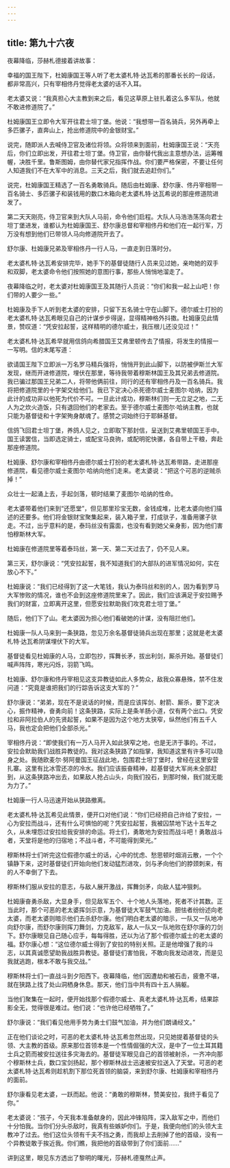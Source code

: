```yaml
---
---
---
```

title: 第九十六夜
---






夜幕降临，莎赫札德接着讲故事：





幸福的国王陛下，杜姆康国王等人听了老太婆札特·达瓦希的那番长长的一段话，都非常高兴，只有宰相佟丹觉得老太婆的话不入耳。

老太婆又说：“我真担心大主教到来之后，看见这草原上驻扎着这么多军队，他就不敢进修道院了。”

杜姆康国王立即令大军开往君士坦丁堡。他说：“我想带一百名骑兵，另外再牵上多匹骡子，直奔山上，抢出修道院中的金银财宝。”

说完，随即派人去喊侍卫官及诸位将领。众将领来到面前，杜姆康国王说：“天亮后，你们立即出发，开往君士坦丁堡。侍卫官，由你替代我出主意想办法，运筹帷幄，决胜千里。鲁斯图姆，由你替代家兄指挥作战。你们要严格保密，不要让任何人知道我们不在大军中的消息。三天之后，我们就去追赶你们。”

说完，杜姆康国王精选了一百名勇敢骑兵。随后由杜姆康、舒尔康、佟丹宰相带一百名骑士、多匹骡子和装钱用的数口木箱向老太婆札特·达瓦希说的那座修道院进发了。

第二天天刚亮，侍卫官来到大队人马前，命令他们启程。大队人马浩浩荡荡向君士坦丁堡进发，谁都认为杜姆康国王、舒尔康总督和宰相佟丹和他们在一起行军，万万没有想到他们已带领人马向修道院开去了。

舒尔康、杜姆康兄弟及宰相佟丹一行人马，一直走到日落时分。

老太婆札特·达瓦希安排完毕，她手下的基督徒随行人员来见过她，亲吻她的双手和双脚，老太婆命令他们按照她的意图行事，那些人悄悄地溜走了。

夜幕降临之时，老太婆对杜姆康国王及其随行人员说：“你们和我一起上山吧！你们带的人要少一些。”

杜姆康及手下人听到老太婆的安排，只留下五名骑士守在山脚下。德尔威士打扮的老太婆札特·达瓦希眼见自己的计谋步步得逞，显得精神格外抖擞。杜姆康见此情景，赞叹道：“凭安拉起誓，这样精明的德尔威士，我压根儿还没见过！”

老太婆札特·达瓦希早就用信鸽向希腊国王艾弗里顿传去了情报，将发生的情报一一写明。信的末尾写道：


欲请国王陛下立即派一万名罗马精兵强将，悄悄开到此山脚下，以防被伊斯兰大军发现，继而开进修道院，埋伏在那里，等待我带着穆斯林国王及其兄弟去修道院。我已骗过那国王兄弟二人，将带他俩前往，同行的还有宰相佟丹及一百名骑兵。我将把修道院里的十字架交给他们。我已下定决心杀死德尔威士麦图尔·哈纳，因为此计的成功非以他死为代价不可。一旦此计成功，穆斯林们则一无立足之地，二无人为之炊火造饭，只有退回他们的老家去。至于德尔威士麦图尔·哈纳主教，也就只能为基督徒和十字架殉身献魂了。感赞之词始终归于耶稣基督。



信鸽飞回君士坦丁堡，养鸽人见之，立即取下那封信，呈送到艾弗里顿国王手中。国王读罢信，当即选定骑士，或配宝马良驹，或配明驼快骡，各自带上干粮，奔赴那座修道院。

杜姆康、舒尔康和宰相佟丹由德尔威士打扮的老太婆札特·达瓦希带路，走进那座修道院，看见德尔威士麦图尔·哈纳向他们走来。老太婆说：“把这个可恶的逆贼杀掉！”

众壮士一起涌上去，手起剑落，顿时结果了麦图尔·哈纳的性命。

老太婆带着他们来到“还愿堂”，但见那里珍宝无数，金钱成堆，比老太婆向他们描述的还要多。他们将金银财宝聚集起来，装入箱子里，打成驮子，准备用骡子驮走。不过，出乎意料的是，泰玛丝没有露面，也没有看到她父亲身影，因为他们害怕穆斯林大军。

杜姆康在修道院里等着泰玛丝，第一天、第二天过去了，仍不见人来。

第三天，舒尔康说：“凭安拉起誓，我不知道我们的大部队的进军情况如何，实在放心不下。”

杜姆康说：“我们已经得到了这一大笔钱，我认为泰玛丝和别的人，因为看到罗马大军惨败的情况，谁也不会到这座修道院里来了。因此，我们应该满足于安拉赐予我们的财富，立即离开这里，但愿安拉默助我们攻克君士坦丁堡。”

随后，他们下了山。老太婆因为担心他们看破她的计谋，没有阻拦他们。

杜姆康一队人马来到一条狭路，忽见万余名基督徒骑兵出现在那里；这就是老太婆札特·达瓦希阴谋埋伏下的大军。

基督徒看见杜姆康的人马，立即包抄，挥舞长矛，拔出利剑，厮杀开始。基督徒们喊声阵阵，寒光闪烁，羽箭飞鸣。

杜姆康、舒尔康和佟丹宰相见这支异教徒如此人多势众，敌我众寡悬殊，禁不住发问道：“究竟是谁把我们的行踪告诉这支大军的？”

舒尔康说：“弟弟，现在不是说话的时候，而是应该挥剑、射箭、厮杀，要下定决心，振作精神，奋勇向前！这条狭路，实际上是条羊肠小道，仅有两个出口。凭安拉和非阿拉伯人的先贤起誓，如果不是因为这个地方太狭窄，纵然他们有五千人马，我也定会把他们全部杀光。”

宰相佟丹说：“即使我们有一万人马开入如此狭窄之地，也是无济于事的。不过，安拉会默助我们战胜异教徒的。我对这条狭路了如指掌，我知道这里有许多可以隐身之处。我随欧麦尔·努阿曼国王征战此地，包围君士坦丁堡时，曾经在这里安营扎寨。这里有比冰雪还凉的冷水。我们应该振奋精神，趁基督徒大军尚未全部赶到，从这条狭路冲出去，如果敌人抢占山头，向我们投石，到那时候，我们就无能为力了。”

杜姆康一行人马迅速开始从狭路撤离。

老太婆札特·达瓦希见此情景，便开口对他们说：“你们已经把自己许给了安拉，一心为安拉而战斗，还有什么可惧怕的呢？凭安拉起誓，我被囚禁地下达十五年之久，从未埋怨过安拉给我安排的命运。将士们，勇敢地为安拉而战斗吧！勇敢战斗者，天堂将是他的归宿地；不战斗者，不可能得到荣光。”

穆斯林将士们听完这位假德尔威士的话，心中的忧虑、愁思顿时烟消云散，一个个镇静下来，这时基督徒们开始向他们发动猛烈进攻，剑与矛向他们的脖颈刺来，有的人不幸倒了下去。

穆斯林们服从安拉的意志，与敌人展开激战，挥舞剑矛，向敌人猛冲狠刺。

杜姆康奋勇杀敌，大显身手，但见敌军五个、十个地人头落地，死者不计其数。正当此时，那个可恶的老太婆挥剑示意，为基督徒大军鼓气加油。胆怯者纷纷述向老太婆，而老太婆则暗示他们去杀舒尔康。他们明白老太婆的暗示，一队又一队地冲向舒尔康，而舒尔康则挥刀舞剑，力克敌军，敌人一队又一队地败在舒尔康的刀剑下。舒尔康眼见自己随心应手，每每得胜，还以为沾了那个假德尔威士的老太婆的福。舒尔康心想：“这位德尔威士得到了安拉的特别关照。正是他增强了我的斗志，以其真诚愿望助我战胜异教徒。基督徒们害怕我，不敢向我发动进攻，而是见我就逃跑，根本不敢与我交战。”

穆斯林将士们一直战斗到夕阳西下。夜幕降临，他们因遭劫和被石击，疲惫不堪，就在狭路上找了处山洞栖身休息。那天，他们当中共有四十五人捐躯。

当他们聚集在一起时，便开始找那个假德尔威士、真老太婆札特·达瓦希，结果踪影全无，觉得很是难过。他们说：“也许他已经牺牲了。”

舒尔康说：“我们看见他用手势为勇士们鼓气加油，并为他们朗诵经文。”

正在他们谈论之时，可恶的老太婆札特·达瓦希忽然出现，只见她提着基督徒的头领、大主教的首级。原来那位首领本是一个性情倔强的大汉，是中了一位土耳其籍士兵之箭而被安拉送往多灾海去的。基督徒军眼见自己的首领被射杀，一齐冲向那个穆斯林士兵，数口宝剑扬起，那个穆斯林战士迅速被安拉送入了天堂。可恶的老太婆札特·达瓦希则趁机割下那位死首领的脑袋，来到舒尔康、杜姆康和宰相佟丹的面前。

舒尔康看见老太婆，一跃而起。他说：“勇敢的穆斯林，赞美安拉，我终于看见了你。”

老太婆说：“孩子，今天我本准备献身的，因此冲锋陷阵，深入敌军之中，而他们十分怕我。当你们分头杀敌时，我真有些嫉妒你们。于是，我便向他们的头领大主教冲了过去。他们这位头领有千夫不挡之勇，而我却上去削掉了他的首级，没有一个异教徒敢于挨近我。你们瞧，我把他的首级带到了你们面前……”





讲到这里，眼见东方透出了黎明的曙光，莎赫札德戛然止声。